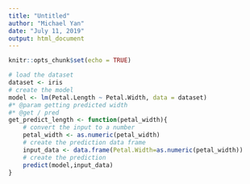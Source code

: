 ---
title: "Untitled"
author: "Michael Yan"
date: "July 11, 2019"
output: html_document
---

```{r setup, include=FALSE}
knitr::opts_chunk$set(echo = TRUE)
```

```{r, message=FALSE}

# load the dataset
dataset <- iris
# create the model
model <- lm(Petal.Length ~ Petal.Width, data = dataset)
#* @param getting predicted width
#* @get / pred
get_predict_length <- function(petal_width){
    # convert the input to a number
    petal_width <- as.numeric(petal_width)
    # create the prediction data frame
    input_data <- data.frame(Petal.Width=as.numeric(petal_width))
    # create the prediction
    predict(model,input_data)
}
```
